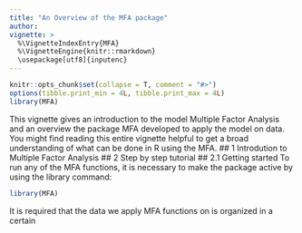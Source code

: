 ```yaml
---
title: "An Overview of the MFA package"
author:
vignette: >
  %\VignetteIndexEntry{MFA}
  %\VignetteEngine{knitr::rmarkdown}
  \usepackage[utf8]{inputenc}
---
```

\fontsize{12}{12}
```r
knitr::opts_chunk$set(collapse = T, comment = "#>")
options(tibble.print_min = 4L, tibble.print_max = 4L)
library(MFA)
```

This vignette gives an introduction to the model Multiple Factor Analysis and an overview the package MFA developed to apply the model on data. You might find reading this entire vignette helpful to get a broad understanding of what can be done in R using the MFA. 
## 1 Introdution to Multiple Factor Analysis
## 2 Step by step tutorial
## 2.1 Getting started
To run any of the MFA functions, it is necessary to make the package active by using the library command:
```r
library(MFA)
```
It is required that the data we apply MFA functions on is organized in a certain 
